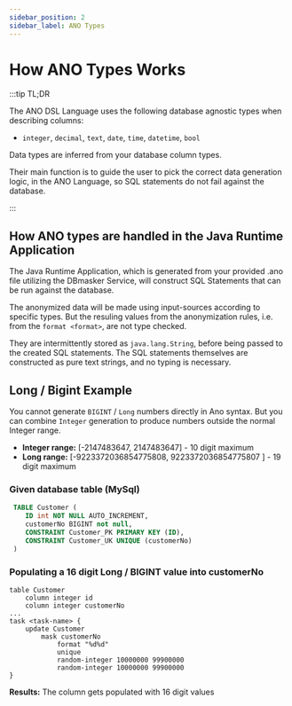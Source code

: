 ```yaml
---
sidebar_position: 2
sidebar_label: ANO Types
---
```


# How ANO Types Works

:::tip TL;DR

The ANO DSL Language uses the following database agnostic types when describing columns:

- `integer`, `decimal`, `text`, `date`, `time`, `datetime`, `bool`

Data types are inferred from your database column types.

Their main function is to guide the user to pick the correct data generation logic, in the ANO Language, so SQL statements do not fail against the database.

:::

## How ANO types are handled in the Java Runtime Application

The Java Runtime Application, which is generated from your provided .ano file utilizing the DBmasker Service, will construct SQL Statements that can be run against the database.

The anonymized data will be made using input-sources according to specific types. But the resuling values from the anonymization rules, i.e. from the `format <format>`, are not type checked.

They are intermittently stored as `java.lang.String`, before being passed to the created SQL statements. The SQL statements themselves are constructed as pure text strings, and no typing is necessary.

## Long / Bigint Example

You cannot generate `BIGINT` / `Long` numbers directly in Ano syntax. But you can combine `Integer` generation to produce numbers outside the normal Integer range.

- **Integer range:** [-2147483647, 2147483647] - 10 digit maximum
- **Long range:** [-9223372036854775808, 9223372036854775807 ] - 19 digit maximum

### Given database table (MySql)

```sql
 TABLE Customer (
	ID int NOT NULL AUTO_INCREMENT,
	customerNo BIGINT not null,
    CONSTRAINT Customer_PK PRIMARY KEY (ID),
	CONSTRAINT Customer_UK UNIQUE (customerNo)
 )
```

### Populating a 16 digit Long / BIGINT value into customerNo

```ano
table Customer
    column integer id
    column integer customerNo
...
task <task-name> {
    update Customer
        mask customerNo
            format "%d%d"
            unique
            random-integer 10000000 99900000
            random-integer 10000000 99900000
}
```

**Results:** The column gets populated with 16 digit values

